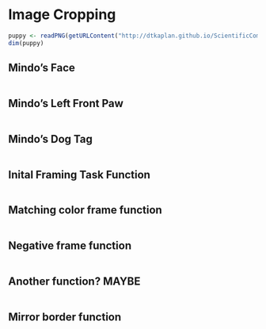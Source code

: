 Image Cropping
========================================================



```r
puppy <- readPNG(getURLContent("http://dtkaplan.github.io/ScientificComputing/Resources/Images/mindo.png"))
dim(puppy)
```


## Mindo's Face
```r


```


## Mindo's Left Front Paw
```r


```


## Mindo's Dog Tag
```r


```



## Inital Framing Task Function
```r


```

## Matching color frame function
```r


```

## Negative frame function
```r


```

## Another function? MAYBE
```r


```

## Mirror border function
```r


```




